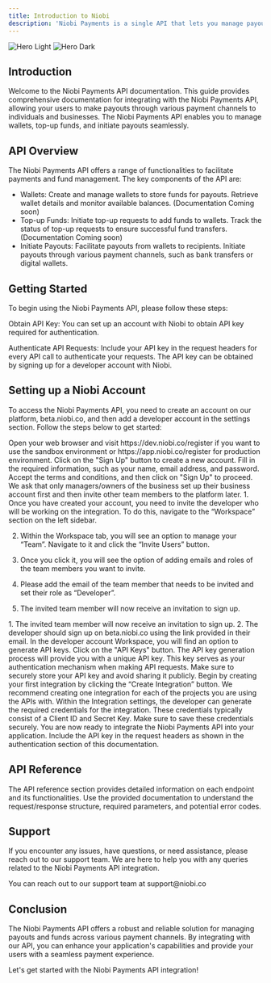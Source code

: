 ```yaml
---
title: Introduction to Niobi
description: 'Niobi Payments is a single API that lets you manage payouts to a variety of payment channels from your Niobi Balance.'
---
```


<img
  className="block dark:hidden"
  src="/images/hero-light.svg"
  alt="Hero Light"
/>
<img
  className="hidden dark:block"
  src="/images/hero-dark.svg"
  alt="Hero Dark"
/>

## Introduction

Welcome to the Niobi Payments API documentation. This guide provides comprehensive documentation for integrating with the Niobi Payments API, allowing your users to make payouts through various payment channels to individuals and businesses.
The Niobi Payments API enables you to manage wallets, top-up funds, and initiate payouts seamlessly.

## API Overview

The Niobi Payments API offers a range of functionalities to facilitate payments and fund management. The key components of the API are:

- Wallets: Create and manage wallets to store funds for payouts. Retrieve wallet details and monitor available balances. (Documentation Coming soon)
- Top-up Funds: Initiate top-up requests to add funds to wallets. Track the status of top-up requests to ensure successful fund transfers. (Documentation Coming soon)
- Initiate Payouts: Facilitate payouts from wallets to recipients. Initiate payouts through various payment channels, such as bank transfers or digital wallets.

## Getting Started

To begin using the Niobi Payments API, please follow these steps:

Obtain API Key: You can set up an account with Niobi to obtain API key required for authentication.

Authenticate API Requests: Include your API key in the request headers for every API call to authenticate your requests. The API key can be obtained by signing up for a developer account with Niobi.

## Setting up a Niobi Account

To access the Niobi Payments API, you need to create an account on our platform, beta.niobi.co, and then add a developer account in the settings section. Follow the steps below to get started:

<Steps>
 <Step title="Selecting environment">
  Open your web browser and visit https://dev.niobi.co/register if you want to use the sandbox environment or
   https://app.niobi.co/register for production environment.
 </Step>
 <Step title="Registration">
   Click on the "Sign Up" button to create a new account. Fill in the required information, such as your name, email address, and password. Accept the terms and conditions, and then click on "Sign Up" to proceed. We ask that only managers/owners of the business set up their business account first and
    then invite other team members to the platform later.
 </Step>
 <Step title="Inviting a user">
  1. Once you have created your account, you need to invite the developer who will be working on the integration. 
  To do this, navigate to the “Workspace” section on the left sidebar.

  2. Within the Workspace tab, you will see an option to manage your “Team”.
   Navigate to it and click the “Invite Users” button.

  3. Once you click it, you will see the option of adding emails and roles of the team members you want to invite.

  4. Please add the email of the team member that needs to be invited and set their role as “Developer”.

  5. The invited team member will now receive an invitation to sign up.
 </Step>
 <Step title="Registering developer account">
  1. The invited team member will now receive an invitation to sign up.
  2.  The developer should sign up on beta.niobi.co using the link provided in their email.
 </Step>
 <Step title="Generating API Keys">
   In the developer account Workspace, you will find an option to generate API keys. Click on the "API Keys" button. The API key generation process will provide you with a unique API key. This key serves as your authentication mechanism when making API requests. Make sure to securely store your API key and avoid sharing it publicly.
 </Step>
 <Step title="Creating a new integration">
 Begin by creating your first integration by clicking the “Create Integration” button. We recommend creating one integration for each of the projects you are using the APIs with.
 </Step>
 <Step title="Creating credentials">
  Within the Integration settings, the developer can generate the required credentials for the integration. These credentials typically consist of a Client ID and Secret Key. Make sure to save these credentials securely.
 </Step>
 <Step title="Using the credentials">
 You are now ready to integrate the Niobi Payments API into your application. Include the API key in the request headers as shown in the authentication section of this documentation.
 </Step>
</Steps>

## API Reference

The API reference section provides detailed information on each endpoint and its functionalities. Use the provided documentation to understand the request/response structure, required parameters, and potential error codes.

## Support

If you encounter any issues, have questions, or need assistance, please reach out to our support team. We are here to help you with any queries related to the Niobi Payments API integration.

<Note>
You can reach out to our support team at support@niobi.co
</Note>

## Conclusion

The Niobi Payments API offers a robust and reliable solution for managing payouts and funds across various payment channels. By integrating with our API, you can enhance your application's capabilities and provide your users with a seamless payment experience.

Let's get started with the Niobi Payments API integration!
